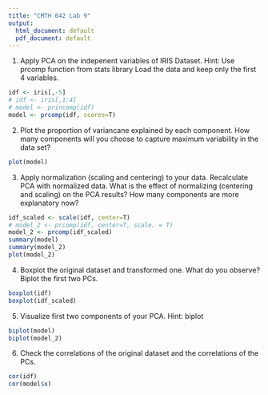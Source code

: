 ```yaml
---
title: "CMTH 642 Lab 9"
output:
  html_document: default
  pdf_document: default
---
```


1. Apply PCA on the indepenent variables of IRIS Dataset. Hint: Use prcomp function from stats library Load the data and keep only the first 4 variables.
```r

idf <- iris[,-5]
# idf <- iris[,1:4]
# model <- princomp(idf)
model <- prcomp(idf, scores=T)
```

2. Plot the proportion of variancane explained by each component. How many components will you choose to capture maximum variability in the data set?
```r
plot(model)
```

3. Apply normalization (scaling and centering) to your data. Recalculate PCA with normalized data. What is the effect of normalizing (centering and scaling) on the PCA results? How many components are more explanatory now?
```r
idf_scaled <- scale(idf, center=T)
# model_2 <- prcomp(idf, center=T, scale. = T)
model_2 <- prcomp(idf_scaled)
summary(model)
summary(model_2)
plot(model_2)
```

4. Boxplot the original dataset and transformed one. What do you observe?
Biplot the first two PCs. 
```r
boxplot(idf)
boxplot(idf_scaled)

```


5. Visualize first two components of your PCA. Hint: biplot
```r
biplot(model)
biplot(model_2)
```


6. Check the correlations of the original dataset and the correlations of the PCs.
```r
cor(idf)
cor(model$x)
```


